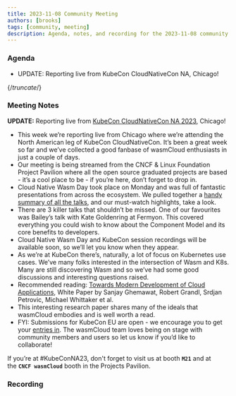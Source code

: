 ```yaml
---
title: 2023-11-08 Community Meeting
authors: [brooks]
tags: [community, meeting]
description: Agenda, notes, and recording for the 2023-11-08 community meeting
---
```



### Agenda

- UPDATE: Reporting live from KubeCon CloudNativeCon NA, Chicago!

{/*truncate*/}

### Meeting Notes

**UPDATE:** Reporting live from [KubeCon CloudNativeCon NA 2023](https://events.linuxfoundation.org/kubecon-cloudnativecon-north-america/), Chicago!

- This week we’re reporting live from Chicago where we’re attending the North American leg of KubeCon CloudNativeCon. It’s been a great week so far and we’ve collected a good fanbase of wasmCloud enthusiasts in just a couple of days.
- Our meeting is being streamed from the CNCF & Linux Foundation Project Pavilion where all the open source graduated projects are based - it’s a cool place to be - if you’re here, don’t forget to drop in.
- Cloud Native Wasm Day took place on Monday and was full of fantastic presentations from across the ecosystem. We pulled together a [handy summary of all the talks](https://cosmonic.com/blog/industry/kubecon-cloudnativecon-2023-wasm-day-wrap-up), and our must-watch highlights, take a look.
- There are 3 killer talks that shouldn’t be missed. One of our favourites was Bailey’s talk with Kate Goldenring at Fermyon. This covered everything you could wish to know about the Component Model and its core benefits to developers.
- Cloud Native Wasm Day and KubeCon session recordings will be available soon, so we’ll let you know when they appear.
- As we’re at KubeCon there’s, naturally, a lot of focus on Kubernetes use cases. We’ve many folks interested in the intersection of Wasm and K8s. Many are still discovering Wasm and so we’ve had some good discussions and interesting questions raised.
- Recommended reading: [Towards Modern Development of Cloud Applications](https://pages.cs.wisc.edu/~rgrandl/papers/ms.pdf), White Paper by Sanjay Ghemawat, Robert Grandl, Srdjan Petrovic, Michael Whittaker et al.
- This interesting research paper shares many of the ideals that wasmCloud embodies and is well worth a read.
- FYI: Submissions for KubeCon EU are open - we encourage you to get your [entries in](https://events.linuxfoundation.org/kubecon-cloudnativecon-europe/program/cfp/). The wasmCloud team loves being on stage with community members and users so let us know if you’d like to collaborate!

If you’re at #KubeConNA23, don't forget to visit us at booth **`M21`** and at the **`CNCF wasmCloud`** booth in the Projects Pavilion.

### Recording

<ReactPlayer url='https://www.youtube.com/watch?v=zBCUl36SIfg' controls />
